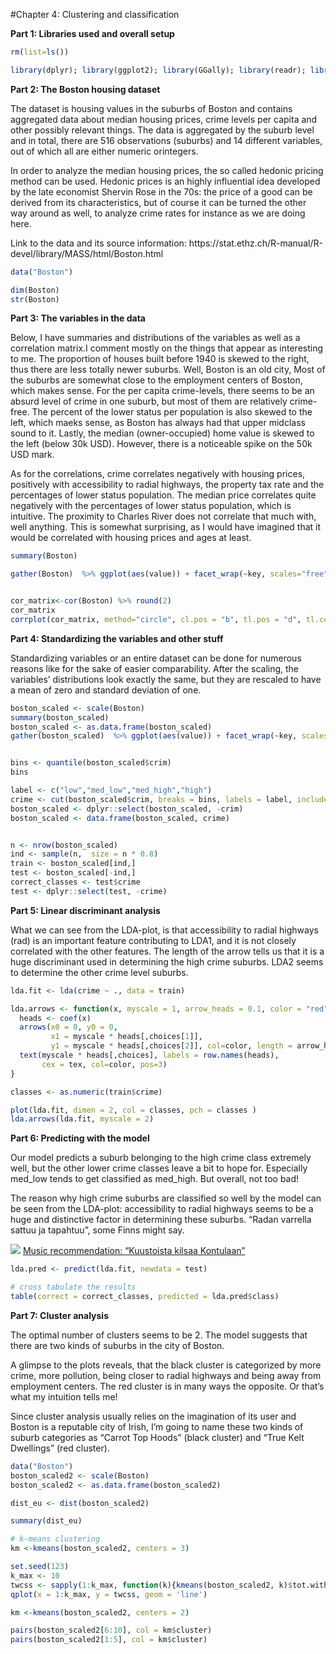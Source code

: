 #Chapter 4: Clustering and classification

**Part 1: Libraries used and overall setup**

```r

rm(list=ls())

library(dplyr); library(ggplot2); library(GGally); library(readr); library(tidyr); library(MASS); library(corrplot)

```


**Part 2: The Boston housing dataset **


The dataset is housing values in the suburbs of Boston and contains aggregated data about median housing prices, crime levels per capita and other possibly relevant things. The data is aggregated by the suburb level and in total, there are 516 observations (suburbs) and 14 different variables, out of which all are either numeric orintegers. 

In order to analyze the median housing prices, the so called hedonic pricing method can be used. Hedonic prices is an highly influential idea developed by the late economist Shervin Rose in the 70s: the price of a good can be derived from its characteristics, but of course it can be turned the other way around as well, to analyze crime rates for instance as we are doing here.

Link to the data and its source information: https://stat.ethz.ch/R-manual/R-devel/library/MASS/html/Boston.html


```r
data("Boston")

dim(Boston)
str(Boston)
```

**Part 3: The variables in the data **

Below, I have summaries and distributions of the variables as well as a correlation matrix.I comment mostly on the things that appear as interesting to me.
The proportion of houses built before 1940 is skewed to the right, thus there are less totally newer suburbs.  Well, Boston is an old city, Most of the suburbs are somewhat close to the employment centers of Boston, which makes sense. 
For the per capita crime-levels, there seems to be an absurd level of crime in one suburb, but most of them are relatively crime-free. The percent of the lower status per population is also skewed to the left, which maeks sense, as Boston has always had that upper midclass sound to it. Lastly, the median (owner-occupied) home value is skewed to the left (below 30k USD). However, there is a noticeable spike on the 50k USD mark.

As for the correlations, crime correlates negatively with housing prices, positively with accessibility to radial highways, the property tax rate and the percentages of lower status population.  The median price correlates quite negatively with the percentages of lower status population, which is intuitive. 
The proximity to Charles River does not correlate that much with, well anything. This is somewhat surprising, as I would have imagined that it would be correlated with housing prices and ages at least.

```r
summary(Boston)

gather(Boston)  %>% ggplot(aes(value)) + facet_wrap(~key, scales="free") + geom_histogram()


cor_matrix<-cor(Boston) %>% round(2)
cor_matrix
corrplot(cor_matrix, method="circle", cl.pos = "b", tl.pos = "d", tl.cex = 0.6)

```

**Part 4: Standardizing the variables and other stuff**

Standardizing variables or an entire dataset can be done for numerous reasons like for the sake of easier comparability. After the scaling, the variables' distributions look exactly the same, but they are rescaled to have a mean of zero and standard deviation of one. 


```r
boston_scaled <- scale(Boston)
summary(boston_scaled)
boston_scaled <- as.data.frame(boston_scaled)
gather(boston_scaled)  %>% ggplot(aes(value)) + facet_wrap(~key, scales="free") + geom_histogram()


bins <- quantile(boston_scaled$crim)
bins

label <- c("low","med_low","med_high","high")
crime <- cut(boston_scaled$crim, breaks = bins, labels = label, include.lowest = TRUE)
boston_scaled <- dplyr::select(boston_scaled, -crim)
boston_scaled <- data.frame(boston_scaled, crime)


n <- nrow(boston_scaled)
ind <- sample(n,  size = n * 0.8)
train <- boston_scaled[ind,]
test <- boston_scaled[-ind,]
correct_classes <- test$crime
test <- dplyr::select(test, -crime)
```

**Part 5: Linear discriminant analysis**

What we can see from the LDA-plot, is that accessibility to radial highways (rad) is an important feature contributing to LDA1, and it is not closely correlated with the other features. The length of the arrow tells us that it is a huge discriminant used in determining the high crime suburbs. LDA2 seems to determine the other crime level suburbs. 


```r
lda.fit <- lda(crime ~ ., data = train)

lda.arrows <- function(x, myscale = 1, arrow_heads = 0.1, color = "red", tex = 0.75, choices = c(1,2)){
  heads <- coef(x)
  arrows(x0 = 0, y0 = 0, 
         x1 = myscale * heads[,choices[1]], 
         y1 = myscale * heads[,choices[2]], col=color, length = arrow_heads)
  text(myscale * heads[,choices], labels = row.names(heads), 
       cex = tex, col=color, pos=3)
}

classes <- as.numeric(train$crime)

plot(lda.fit, dimen = 2, col = classes, pch = classes )
lda.arrows(lda.fit, myscale = 2)
```


**Part 6: Predicting with the model**

Our model predicts a suburb belonging to the high crime class extremely well, but the other lower crime classes leave a bit to hope for. Especially med_low tends to get classified as med_high. But overall, not too bad! 

The reason why high crime suburbs are classified so well by the model can  be seen from the LDA-plot: accessibility to radial highways seems to be a huge and distinctive factor in determining these suburbs. "Radan varrella sattuu ja tapahtuu", some Finns might say.

![](C:\Users\Juha\Desktop\notkis.png) 
[Music recommendation: "Kuustoista kilsaa Kontulaan"](https://www.youtube.com/watch?v=LV_3XhfbNTY) 



```r
lda.pred <- predict(lda.fit, newdata = test)

# cross tabulate the results
table(correct = correct_classes, predicted = lda.pred$class)
```


**Part 7: Cluster analysis**

The optimal number of clusters seems to be 2. The model suggests that there are two kinds of suburbs in the city of Boston. 

A glimpse to the plots reveals, that the black cluster is categorized by more crime, more pollution, being closer to radial highways and being away from employment centers. The red cluster is in many ways the opposite. Or that's what my intuition tells me! 

Since cluster analysis usually relies on the imagination of its user and Boston is a reputable city of Irish, I'm going to name these two kinds of suburb categories as "Carrot Top Hoods" (black cluster) and "True Kelt Dwellings" (red cluster).


```r

data("Boston")
boston_scaled2 <- scale(Boston)
boston_scaled2 <- as.data.frame(boston_scaled2)

dist_eu <- dist(boston_scaled2)

summary(dist_eu)

# k-means clustering
km <-kmeans(boston_scaled2, centers = 3)

set.seed(123)
k_max <- 10
twcss <- sapply(1:k_max, function(k){kmeans(boston_scaled2, k)$tot.withinss})
qplot(x = 1:k_max, y = twcss, geom = 'line')

km <-kmeans(boston_scaled2, centers = 2)

pairs(boston_scaled2[6:10], col = km$cluster)
pairs(boston_scaled2[1:5], col = km$cluster)


```




